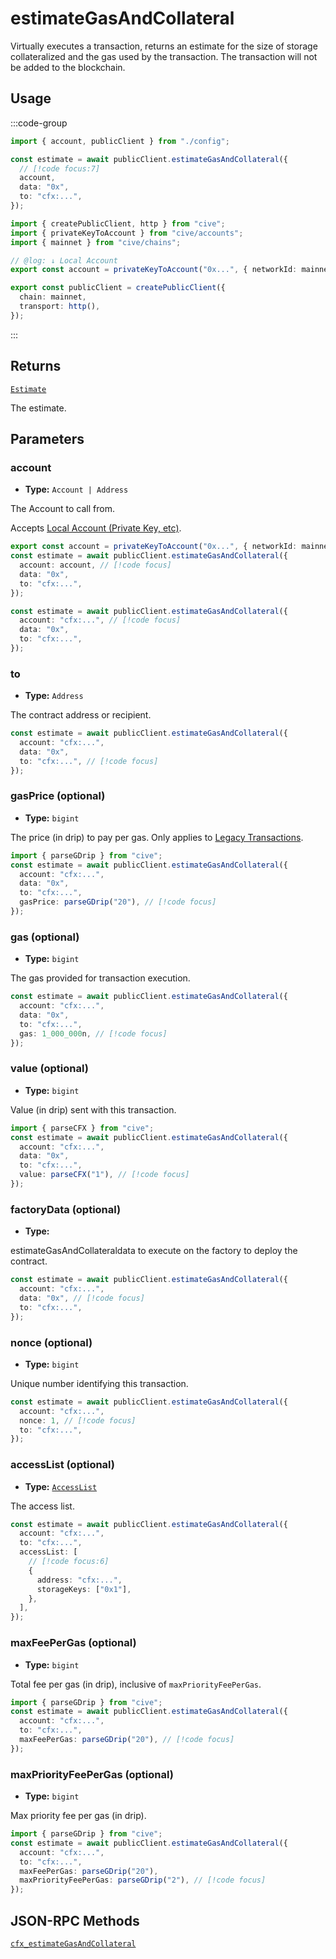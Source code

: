 # estimateGasAndCollateral

Virtually executes a transaction, returns an estimate for the size of storage collateralized and the gas used by the transaction. The transaction will not be added to the blockchain.

## Usage

:::code-group

```ts twoslash [example.ts]
import { account, publicClient } from "./config";

const estimate = await publicClient.estimateGasAndCollateral({
  // [!code focus:7]
  account,
  data: "0x",
  to: "cfx:...",
});
```

```ts twoslash [config.ts] filename="config.ts"
import { createPublicClient, http } from "cive";
import { privateKeyToAccount } from "cive/accounts";
import { mainnet } from "cive/chains";

// @log: ↓ Local Account
export const account = privateKeyToAccount("0x...", { networkId: mainnet.id });

export const publicClient = createPublicClient({
  chain: mainnet,
  transport: http(),
});
```

:::

## Returns

[`Estimate`](#TODO)

The estimate.

## Parameters

### account

- **Type:** `Account | Address`

The Account to call from.

Accepts [Local Account (Private Key, etc)](/docs/clients/wallet#local-accounts-private-key-mnemonic-etc).

```ts
export const account = privateKeyToAccount("0x...", { networkId: mainnet.id });
const estimate = await publicClient.estimateGasAndCollateral({
  account: account, // [!code focus]
  data: "0x",
  to: "cfx:...",
});
```

```ts
const estimate = await publicClient.estimateGasAndCollateral({
  account: "cfx:...", // [!code focus]
  data: "0x",
  to: "cfx:...",
});
```

### to

- **Type:** `Address`

The contract address or recipient.

```ts
const estimate = await publicClient.estimateGasAndCollateral({
  account: "cfx:...",
  data: "0x",
  to: "cfx:...", // [!code focus]
});
```

### gasPrice (optional)

- **Type:** `bigint`

The price (in drip) to pay per gas. Only applies to [Legacy Transactions](#TODO).

```ts
import { parseGDrip } from "cive";
const estimate = await publicClient.estimateGasAndCollateral({
  account: "cfx:...",
  data: "0x",
  to: "cfx:...",
  gasPrice: parseGDrip("20"), // [!code focus]
});
```

### gas (optional)

- **Type:** `bigint`

The gas provided for transaction execution.

```ts
const estimate = await publicClient.estimateGasAndCollateral({
  account: "cfx:...",
  data: "0x",
  to: "cfx:...",
  gas: 1_000_000n, // [!code focus]
});
```

### value (optional)

- **Type:** `bigint`

Value (in drip) sent with this transaction.

```ts
import { parseCFX } from "cive";
const estimate = await publicClient.estimateGasAndCollateral({
  account: "cfx:...",
  data: "0x",
  to: "cfx:...",
  value: parseCFX("1"), // [!code focus]
});
```

### factoryData (optional)

- **Type:**

estimateGasAndCollateraldata to execute on the factory to deploy the contract.

```ts
const estimate = await publicClient.estimateGasAndCollateral({
  account: "cfx:...",
  data: "0x", // [!code focus]
  to: "cfx:...",
});
```

### nonce (optional)

- **Type:** `bigint`

Unique number identifying this transaction.

```ts
const estimate = await publicClient.estimateGasAndCollateral({
  account: "cfx:...",
  nonce: 1, // [!code focus]
  to: "cfx:...",
});
```

### accessList (optional)

- **Type:** [`AccessList`](#TODO)

The access list.

```ts
const estimate = await publicClient.estimateGasAndCollateral({
  account: "cfx:...",
  to: "cfx:...",
  accessList: [
    // [!code focus:6]
    {
      address: "cfx:...",
      storageKeys: ["0x1"],
    },
  ],
});
```

### maxFeePerGas (optional)

- **Type:** `bigint`

Total fee per gas (in drip), inclusive of `maxPriorityFeePerGas`.

```ts
import { parseGDrip } from "cive";
const estimate = await publicClient.estimateGasAndCollateral({
  account: "cfx:...",
  to: "cfx:...",
  maxFeePerGas: parseGDrip("20"), // [!code focus]
});
```

### maxPriorityFeePerGas (optional)

- **Type:** `bigint`

Max priority fee per gas (in drip).

```ts
import { parseGDrip } from "cive";
const estimate = await publicClient.estimateGasAndCollateral({
  account: "cfx:...",
  to: "cfx:...",
  maxFeePerGas: parseGDrip("20"),
  maxPriorityFeePerGas: parseGDrip("2"), // [!code focus]
});
```

## JSON-RPC Methods

[`cfx_estimateGasAndCollateral`](https://doc.confluxnetwork.org/docs/core/build/json-rpc/cfx-namespace#cfx_estimategasandcollateral)
